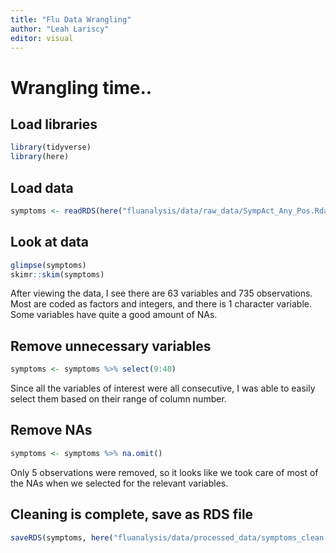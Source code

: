 ```yaml
---
title: "Flu Data Wrangling"
author: "Leah Lariscy"
editor: visual
---
```


# Wrangling time..

## Load libraries

```r
library(tidyverse)
library(here)
```

## Load data

```r
symptoms <- readRDS(here("fluanalysis/data/raw_data/SympAct_Any_Pos.Rda"))
```

## Look at data

```r
glimpse(symptoms)
skimr::skim(symptoms)
```

After viewing the data, I see there are 63 variables and 735 observations. Most are coded as factors and integers, and there is 1 character variable. Some variables have quite a good amount of NAs.

## Remove unnecessary variables

```r
symptoms <- symptoms %>% select(9:40)
```

Since all the variables of interest were all consecutive, I was able to easily select them based on their range of column number.

## Remove NAs

```r
symptoms <- symptoms %>% na.omit()
```

Only 5 observations were removed, so it looks like we took care of most of the NAs when we selected for the relevant variables.

## Cleaning is complete, save as RDS file

```r
saveRDS(symptoms, here("fluanalysis/data/processed_data/symptoms_clean.RDS"))
```
